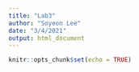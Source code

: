 ```yaml
---
title: "Lab3"
author: "Soyeon Lee"
date: "3/4/2021"
output: html_document
---
```


```r
knitr::opts_chunk$set(echo = TRUE)
```

##
```r

```

